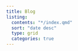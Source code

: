 ```yaml
---
title: Blog
listing:
  contents: "*/index.qmd"
  sort: "date desc"
  type: grid
  categories: true
---
```


